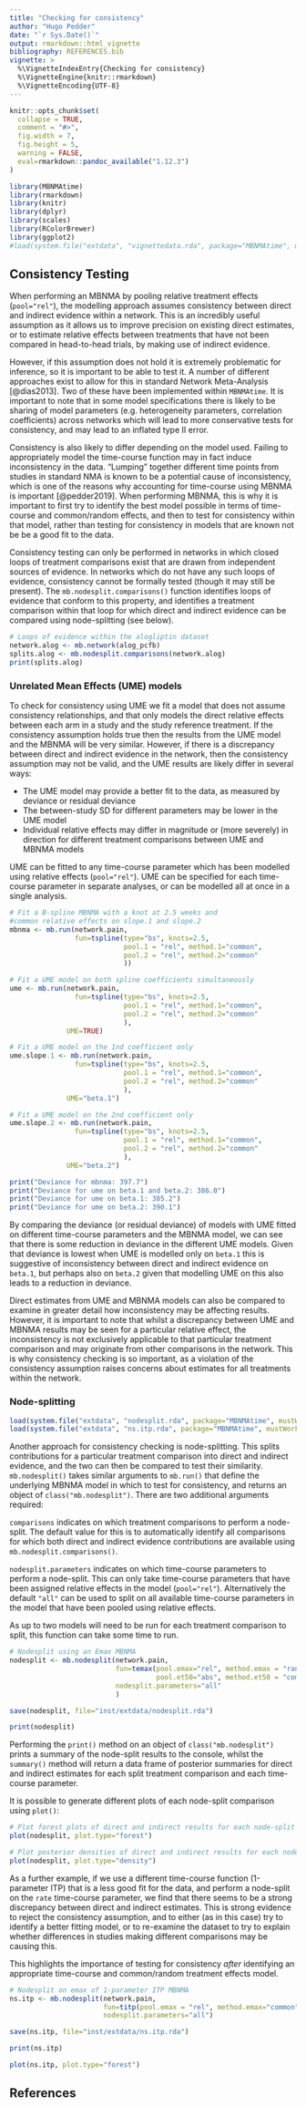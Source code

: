 ```yaml
---
title: "Checking for consistency"
author: "Hugo Pedder"
date: "`r Sys.Date()`"
output: rmarkdown::html_vignette
bibliography: REFERENCES.bib
vignette: >
  %\VignetteIndexEntry{Checking for consistency}
  %\VignetteEngine{knitr::rmarkdown}
  %\VignetteEncoding{UTF-8}
---
```


```r
knitr::opts_chunk$set(
  collapse = TRUE,
  comment = "#>",
  fig.width = 7,
  fig.height = 5,
  warning = FALSE,
  eval=rmarkdown::pandoc_available("1.12.3")
)

library(MBNMAtime)
library(rmarkdown)
library(knitr)
library(dplyr)
library(scales)
library(RColorBrewer)
library(ggplot2)
#load(system.file("extdata", "vignettedata.rda", package="MBNMAtime", mustWork = TRUE))
```

## Consistency Testing

When performing an MBNMA by pooling relative treatment effects (`pool="rel"`), the modelling approach assumes consistency between direct and indirect evidence within a network. This is an incredibly useful assumption as it allows us to improve precision on existing direct estimates, or to estimate relative effects between treatments that have not been compared in head-to-head trials, by making use of indirect evidence.

However, if this assumption does not hold it is extremely problematic for inference, so it is important to be able to test it. A number of different approaches exist to allow for this in standard Network Meta-Analysis [@dias2013]. Two of these have been implemented within `MBNMAtime`. It is important to note that in some model specifications there is likely to be sharing of model parameters (e.g. heterogeneity parameters, correlation coefficients) across networks which will lead to more conservative tests for consistency, and may lead to an inflated type II error.

Consistency is also likely to differ depending on the model used. Failing to appropriately model the time-course function may in fact induce inconsistency in the data. "Lumping" together different time points from studies in standard NMA is known to be a potential cause of inconsistency, which is one of the reasons why accounting for time-course using MBNMA is important [@pedder2019]. When performing MBNMA, this is why it is important to first try to identify the best model possible in terms of time-course and common/random effects, and then to test for consistency within that model, rather than testing for consistency in models that are known not be be a good fit to the data.

Consistency testing can only be performed in networks in which closed loops of treatment comparisons exist that are drawn from independent sources of evidence. In networks which do not have any such loops of evidence, consistency cannot be formally tested (though it may still be present). The `mb.nodesplit.comparisons()` function identifies loops of evidence that conform to this property, and identifies a treatment comparison within that loop for which direct and indirect evidence can be compared using node-splitting (see below).

```r
# Loops of evidence within the alogliptin dataset
network.alog <- mb.network(alog_pcfb)
splits.alog <- mb.nodesplit.comparisons(network.alog)
print(splits.alog)
```

### Unrelated Mean Effects (UME) models

To check for consistency using UME we fit a model that does not assume consistency relationships, and that only models the direct relative effects between each arm in a study and the study reference treatment. If the consistency assumption holds true then the results from the UME model and the MBNMA will be very similar. However, if there is a discrepancy between direct and indirect evidence in the network, then the consistency assumption may not be valid, and the UME results are likely differ in several ways:

-   The UME model may provide a better fit to the data, as measured by deviance or residual deviance
-   The between-study SD for different parameters may be lower in the UME model
-   Individual relative effects may differ in magnitude or (more severely) in direction for different treatment comparisons between UME and MBNMA models

UME can be fitted to any time-course parameter which has been modelled using relative effects (`pool="rel"`). UME can be specified for each time-course parameter in separate analyses, or can be modelled all at once in a single analysis.

```r
# Fit a B-spline MBNMA with a knot at 2.5 weeks and 
#common relative effects on slope.1 and slope.2
mbnma <- mb.run(network.pain,
                fun=tspline(type="bs", knots=2.5,
                            pool.1 = "rel", method.1="common",
                            pool.2 = "rel", method.2="common"
                            ))

# Fit a UME model on both spline coefficients simultaneously
ume <- mb.run(network.pain,
                fun=tspline(type="bs", knots=2.5,
                            pool.1 = "rel", method.1="common",
                            pool.2 = "rel", method.2="common"
                            ),
              UME=TRUE)

# Fit a UME model on the 1nd coefficient only
ume.slope.1 <- mb.run(network.pain,
                fun=tspline(type="bs", knots=2.5,
                            pool.1 = "rel", method.1="common",
                            pool.2 = "rel", method.2="common"
                            ),
              UME="beta.1")

# Fit a UME model on the 2nd coefficient only
ume.slope.2 <- mb.run(network.pain,
                fun=tspline(type="bs", knots=2.5,
                            pool.1 = "rel", method.1="common",
                            pool.2 = "rel", method.2="common"
                            ),
              UME="beta.2")
```

```r
print("Deviance for mbnma: 397.7")
print("Deviance for ume on beta.1 and beta.2: 386.0")
print("Deviance for ume on beta.1: 385.2")
print("Deviance for ume on beta.2: 390.1")
```

By comparing the deviance (or residual deviance) of models with UME fitted on different time-course parameters and the MBNMA model, we can see that there is some reduction in deviance in the different UME models. Given that deviance is lowest when UME is modelled only on `beta.1` this is suggestive of inconsistency between direct and indirect evidence on `beta.1`, but perhaps also on `beta.2` given that modelling UME on this also leads to a reduction in deviance.

Direct estimates from UME and MBNMA models can also be compared to examine in greater detail how inconsistency may be affecting results. However, it is important to note that whilst a discrepancy between UME and MBNMA results may be seen for a particular relative effect, the inconsistency is not exclusively applicable to that particular treatment comparison and may originate from other comparisons in the network. This is why consistency checking is so important, as a violation of the consistency assumption raises concerns about estimates for all treatments within the network.

### Node-splitting

```r
load(system.file("extdata", "nodesplit.rda", package="MBNMAtime", mustWork = TRUE))
load(system.file("extdata", "ns.itp.rda", package="MBNMAtime", mustWork = TRUE))
```

Another approach for consistency checking is node-splitting. This splits contributions for a particular treatment comparison into direct and indirect evidence, and the two can then be compared to test their similarity. `mb.nodesplit()` takes similar arguments to `mb.run()` that define the underlying MBNMA model in which to test for consistency, and returns an object of `class("mb.nodesplit")`. There are two additional arguments required:

`comparisons` indicates on which treatment comparisons to perform a node-split. The default value for this is to automatically identify all comparisons for which both direct and indirect evidence contributions are available using `mb.nodesplit.comparisons()`.

`nodesplit.parameters` indicates on which time-course parameters to perform a node-split. This can only take time-course parameters that have been assigned relative effects in the model (`pool="rel"`). Alternatively the default `"all"` can be used to split on all available time-course parameters in the model that have been pooled using relative effects.

As up to two models will need to be run for each treatment comparison to split, this function can take some time to run.

```r
# Nodesplit using an Emax MBNMA
nodesplit <- mb.nodesplit(network.pain,
                          fun=temax(pool.emax="rel", method.emax = "random",
                                    pool.et50="abs", method.et50 = "common"),
                          nodesplit.parameters="all"
                          )
```

```r
save(nodesplit, file="inst/extdata/nodesplit.rda")
```

```r
print(nodesplit)
```

Performing the `print()` method on an object of `class("mb.nodesplit")` prints a summary of the node-split results to the console, whilst the `summary()` method will return a data frame of posterior summaries for direct and indirect estimates for each split treatment comparison and each time-course parameter.

It is possible to generate different plots of each node-split comparison using `plot()`:

```r
# Plot forest plots of direct and indirect results for each node-split comparison
plot(nodesplit, plot.type="forest")

# Plot posterior densities of direct and indirect results for each node-split comparisons
plot(nodesplit, plot.type="density")
```

As a further example, if we use a different time-course function (1-parameter ITP) that is a less good fit for the data, and perform a node-split on the `rate` time-course parameter, we find that there seems to be a strong discrepancy between direct and indirect estimates. This is strong evidence to reject the consistency assumption, and to either (as in this case) try to identify a better fitting model, or to re-examine the dataset to try to explain whether differences in studies making different comparisons may be causing this.

This highlights the importance of testing for consistency *after* identifying an appropriate time-course and common/random treatment effects model.

```r
# Nodesplit on emax of 1-parameter ITP MBNMA
ns.itp <- mb.nodesplit(network.pain,
                       fun=titp(pool.emax = "rel", method.emax="common"),
                       nodesplit.parameters="all")
```

```r
save(ns.itp, file="inst/extdata/ns.itp.rda")
```

```r
print(ns.itp)

plot(ns.itp, plot.type="forest")
```


## References
